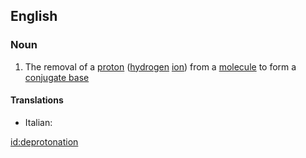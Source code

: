 ==English==

===Noun===
{{wikipedia}}
{{en-noun}}

#{{chemistry}} The removal of a [[proton]] ([[hydrogen]] [[ion]]) from a [[molecule]] to form a [[conjugate base]]

====Translations====
{{trans-top}}
* Italian: {{t-|it|deprotonazione|f}}
{{trans-mid}}

{{trans-bottom}}

[[id:deprotonation]]